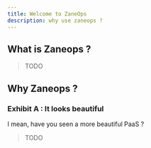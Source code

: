 ```yaml
---
title: Welcome to ZaneOps
description: why use zaneops ?
---
```


## What is Zaneops ?

> TODO 

## Why Zaneops ?

### Exhibit A : It looks beautiful 

I mean, have you seen a more beautiful PaaS ? 

> TODO